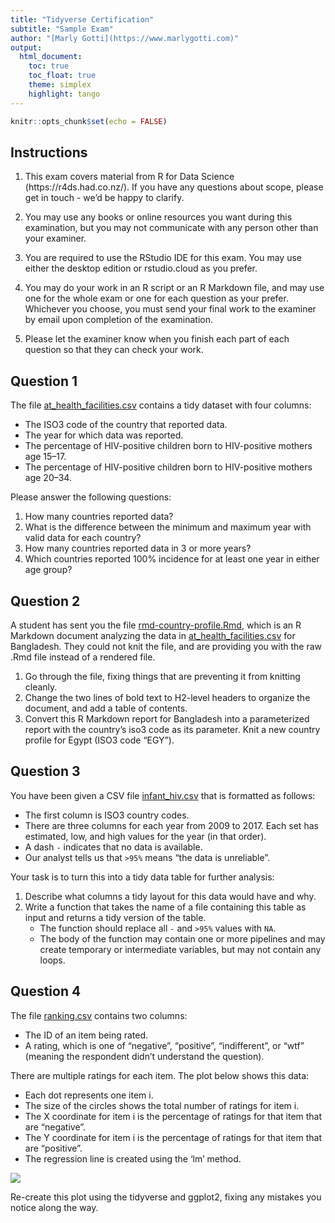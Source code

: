 ```yaml
---
title: "Tidyverse Certification"
subtitle: "Sample Exam"
author: "[Marly Gotti](https://www.marlygotti.com)"
output:
  html_document:
    toc: true
    toc_float: true
    theme: simplex
    highlight: tango
---
```



```r

knitr::opts_chunk$set(echo = FALSE)

```


<!---------------------------------------------------------------------------->
<!--------------------------- INSTRUCTIONS
<!---------------------------------------------------------------------------->

## Instructions
1. This exam covers material from R for Data Science (https://r4ds.had.co.nz/).
If you have any questions about scope, please get in touch - we'd be happy to
clarify.

2. You may use any books or online resources you want during this examination,
but you may not communicate with any person other than your examiner.

3. You are required to use the RStudio IDE for this exam. You may use either
the desktop edition or rstudio.cloud as you prefer.

4. You may do your work in an R script or an R Markdown file, and may use one
for the whole exam or one for each question as your prefer. Whichever you
choose,
you must send your final work to the examiner by email upon completion of the
examination.

5. Please let the examiner know when you finish each part of each question so
that they can check your work.

<!---------------------------------------------------------------------------->
<!--------------------------- QUESTION 1
<!---------------------------------------------------------------------------->

## Question 1

The file [at_health_facilities.csv](https://education.rstudio.com/blog/2020/02/instructor-certification-exams/at_health_facilities.csv) contains a tidy dataset with four columns:

- The ISO3 code of the country that reported data.
- The year for which data was reported. 
- The percentage of HIV-positive children born to HIV-positive mothers age 15–17. 
- The percentage of HIV-positive children born to HIV-positive mothers age 20–34.

Please answer the following questions:

1. How many countries reported data?
2. What is the difference between the minimum and maximum year with valid data for each country?
3. How many countries reported data in 3 or more years?
4. Which countries reported 100% incidence for at least one year in either age group?


<!---------------------------------------------------------------------------->
<!--------------------------- QUESTION 2
<!---------------------------------------------------------------------------->

## Question 2

A student has sent you the file [rmd-country-profile.Rmd](https://education.rstudio.com/blog/2020-01-20-instructor-certification-exams/rmd-country-profile.Rmd), which is an R Markdown document analyzing the data in [at_health_facilities.csv](https://education.rstudio.com/blog/2020/02/instructor-certification-exams/at_health_facilities.csv) for Bangladesh. They could not knit the file, and are providing you with the raw .Rmd file instead of a rendered file.

1. Go through the file, fixing things that are preventing it from knitting cleanly.
2. Change the two lines of bold text to H2-level headers to organize the document, and add a table of contents.
3. Convert this R Markdown report for Bangladesh into a parameterized report with the country's iso3 code as its parameter. Knit a new country profile for Egypt (ISO3 code "EGY").


<!---------------------------------------------------------------------------->
<!--------------------------- QUESTION 3
<!---------------------------------------------------------------------------->

## Question 3

You have been given a CSV file [infant_hiv.csv](https://education.rstudio.com/blog/2020/02/instructor-certification-exams/infant_hiv.csv) that is formatted as follows:

- The first column is ISO3 country codes.
- There are three columns for each year from 2009 to 2017. Each set has estimated, low, and high values for the year (in that order).
- A dash `-` indicates that no data is available.
- Our analyst tells us that `>95%` means "the data is unreliable".

Your task is to turn this into a tidy data table for further analysis:

1. Describe what columns a tidy layout for this data would have and why.
2. Write a function that takes the name of a file containing this table as input and returns a tidy version of the table.
    - The function should replace all `-` and `>95%` values with `NA`.
    - The body of the function may contain one or more pipelines and may create temporary or intermediate variables, but may not contain any loops.


<!---------------------------------------------------------------------------->
<!--------------------------- QUESTION 4
<!---------------------------------------------------------------------------->

## Question 4

The file [ranking.csv](https://education.rstudio.com/blog/2020/02/instructor-certification-exams/ranking.csv) contains two columns:

- The ID of an item being rated.
- A rating, which is one of "negative", "positive", "indifferent", or "wtf" (meaning the respondent didn't understand the question).

There are multiple ratings for each item. The plot below shows this data:

- Each dot represents one item i.
- The size of the circles shows the total number of ratings for item i.
- The X coordinate for item i is the percentage of ratings for that item that are "negative".
- The Y coordinate for item i is the percentage of ratings for that item that are "positive".
- The regression line is created using the 'lm' method.


![](../images/ranking-scatterplot-1.png)

Re-create this plot using the tidyverse and ggplot2, fixing any mistakes you notice along the way.

